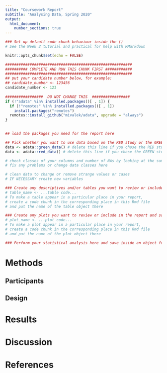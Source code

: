 ```yaml
---
title: "Coursework Report"
subtitle: "Analysing Data, Spring 2020"
output:
  html_document:
    number_sections: true
---
```


```r
### Set up default code chunk behaviour inside the ()
# See the Week 2 tutorial and practical for help with RMarkdown

knitr::opts_chunk$set(echo = FALSE)
```

```r
#########################################################
########## COMPLETE AND RUN THIS CHUNK FIRST ############
#########################################################
## put your candidate number below, for example:
## candidate_number <- 123456
candidate_number <- 123
  
#################  DO NOT CHANGE THIS  #################
if (!"adata" %in% installed.packages()[ , 1]) {
  if (!"remotes" %in% installed.packages()[ , 1])
    install.packages("remotes")
  remotes::install_github("mivalek/adata", upgrade = "always")
}
  
```

```r
## load the packages you need for the report here

```

```r
## Pick whether you want to use data based on the RED study or the GREEN study.
data <- adata::green_data() # delete this line if you chose the RED study
data <- adata::red_data() # delete this line if you chose the GREEN study
```

```r
# check classes of your columns and number of NAs by looking at the summary of the data
# fix any problems or change data classes here

```

```r
# clean data to change or remove strange values or cases
# IF NECESSARY create new variables

```

```r
### Create any descriptives and/or tables you want to review or include in the report and save each inside an object:
# table_name <- ...table code...
# To make a table appear in a particular place in your report,
# create a code chunk in the corresponding place in this Rmd file
# and put the name of the table object there

```

```r
### Create any plots you want to review or include in the report and save each inside an object:
# plot_name <- ...plot code...
# To make a plot appear in a particular place in your report,
# create a code chunk in the corresponding place in this Rmd file
# and put the name of the plot object there
```

```r
### Perform your statistical analysis here and save inside an object for inline reporting

```

# Methods

## Participants

<!-- Keep it simple, concise and accurate. See the Lab Report Information and Resources page for guidance on how to complete this section -->

## Design

<!-- Keep it simple, concise and accurate. See the Lab Report Information and Resources page for guidance on how to complete this section -->

# Results

<!-- Complete this section in your own words, using inline reporting from your saved analysis output. For help with running these analyses, see the Week 5 tutorial if you are doing the Green study and the Week 6 tutorial if you are doing the Red study -->

<!-- Add code chunks if necessary to insert and format tables and figures. For help with doing this, see the Weeks 3 and 4 tutorials and practicals -->

# Discussion

<!-- Complete this section in your own words. For help with writing a good discussion, see the Week 7 lecture and the How To Get A First page on Canvas -->

# References

<!-- Insert a complete reference list here. See the Lab Report Information and Resources page for guidance on how to complete this section -->